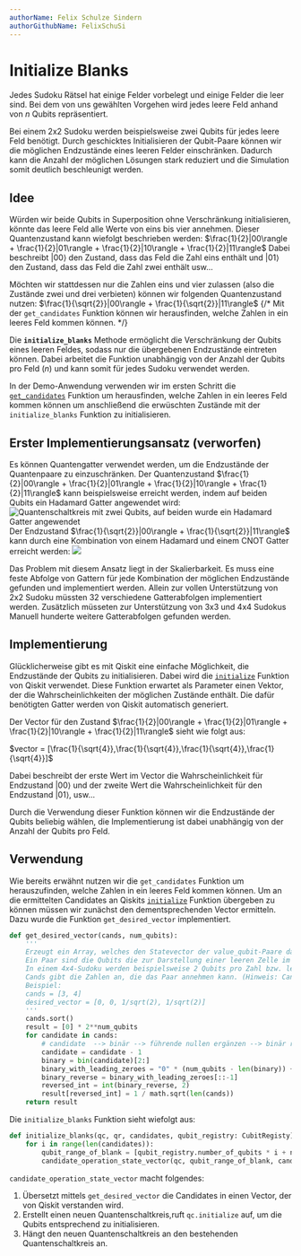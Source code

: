 ```yaml
---
authorName: Felix Schulze Sindern
authorGithubName: FelixSchuSi
---
```


# Initialize Blanks

Jedes Sudoku Rätsel hat einige Felder vorbelegt und einige Felder die leer sind.
Bei dem von uns gewählten Vorgehen wird jedes leere Feld anhand von $n$ Qubits repräsentiert.

Bei einem 2x2 Sudoku werden beispielsweise zwei Qubits für jedes leere Feld benötigt.
Durch geschicktes Initialisieren der Qubit-Paare können wir die möglichen Endzustände eines leeren Felder einschränken.
Dadurch kann die Anzahl der möglichen Lösungen stark reduziert und die Simulation somit deutlich beschleunigt werden.

## Idee

Würden wir beide Qubits in Superposition ohne Verschränkung initialisieren, könnte das leere Feld alle Werte von eins
bis vier annehmen.
Dieser Quantenzustand kann wiefolgt beschrieben werden:
$\frac{1}{2}|00\rangle + \frac{1}{2}|01\rangle + \frac{1}{2}|10\rangle + \frac{1}{2}|11\rangle$
Dabei beschreibt $|00\rangle$ den Zustand, dass das Feld die Zahl eins enthält und $|01\rangle$
den Zustand, dass das Feld die Zahl zwei enthält usw...

Möchten wir stattdessen nur die Zahlen eins und vier zulassen (also die Zustände zwei und drei verbieten)
können wir folgenden Quantenzustand nutzen:
$\frac{1}{\sqrt{2}}|00\rangle + \frac{1}{\sqrt{2}}|11\rangle$
{/* Mit der `get_candidates` Funktion können wir herausfinden, welche Zahlen in ein leeres Feld kommen können. */}

Die **`initialize_blanks`** Methode ermöglicht die Verschränkung der Qubits eines leeren Feldes, sodass nur die
übergebenen Endzustände eintreten können.
Dabei arbeitet die Funktion unabhängig von der Anzahl der Qubits pro Feld $(n)$ und kann somit für jedes
Sudoku verwendet werden.

In der Demo-Anwendung verwenden wir im ersten Schritt die [`get_candidates`](/quantenalgorithmus/algorithmus-im-detail/candidates)
Funktion um herausfinden, welche Zahlen in ein leeres Feld kommen können um anschließend die erwüschten Zustände mit der
`initialize_blanks` Funktion zu initialisieren.


## Erster Implementierungsansatz (verworfen)
Es können Quantengatter verwendet werden, um die Endzustände der Quantenpaare zu einzuschränken.
Der Quantenzustand $\frac{1}{2}|00\rangle + \frac{1}{2}|01\rangle + \frac{1}{2}|10\rangle + \frac{1}{2}|11\rangle$
kann beispielsweise erreicht werden, indem auf beiden Qubits ein Hadamard Gatter angewendet wird:
<img alt="Quantenschaltkreis mit zwei Qubits, auf beiden wurde ein Hadamard Gatter angewendet" class="endzustand" src="/endzustaende_1_2_3_4.png" />
Der Endzustand $\frac{1}{\sqrt{2}}|00\rangle + \frac{1}{\sqrt{2}}|11\rangle$ kann durch eine Kombination von einem Hadamard und einem CNOT Gatter erreicht werden:
<img class="endzustand" src="/endzustaende_1_4.png" />

Das Problem mit diesem Ansatz liegt in der Skalierbarkeit.
Es muss eine feste Abfolge von Gattern für jede Kombination der möglichen Endzustände gefunden und implementiert werden.
Allein zur vollen Unterstützung von 2x2 Sudoku müssten 32 verschiedene Gatterabfolgen implementiert werden.
Zusätzlich müsseten zur Unterstützung von 3x3 und 4x4 Sudokus Manuell hunderte weitere Gatterabfolgen gefunden werden.

## Implementierung
Glücklicherweise gibt es mit Qiskit eine einfache Möglichkeit, die Endzustände der Qubits zu initialisieren.
Dabei wird die [`initialize`](https://qiskit.org/documentation/stubs/qiskit.circuit.QuantumCircuit.initialize.html) Funktion
von Qiskit verwendet.
Diese Funktion erwartet als Parameter einen Vektor, der die Wahrscheinlichkeiten der möglichen Zustände enthält.
Die dafür benötigten Gatter werden von Qiskit automatisch generiert.

Der Vector für den Zustand $\frac{1}{2}|00\rangle + \frac{1}{2}|01\rangle + \frac{1}{2}|10\rangle + \frac{1}{2}|11\rangle$
sieht wie folgt aus:

$vector = [\frac{1}{\sqrt{4}},\frac{1}{\sqrt{4}},\frac{1}{\sqrt{4}},\frac{1}{\sqrt{4}}]$ 

Dabei beschreibt der erste Wert im Vector die Wahrscheinlichkeit für Endzustand $|00\rangle$ und der
zweite Wert die Wahrscheinlichkeit für den Endzustand $|01\rangle$, usw...


Durch die Verwendung dieser Funktion können wir die Endzustände der Qubits beliebig wählen, die Implementierung ist dabei
unabhängig von der Anzahl der Qubits pro Feld.

## Verwendung
Wie bereits erwähnt nutzen wir die `get_candidates` Funktion um herauszufinden, welche Zahlen in ein leeres Feld kommen können.
Um an die ermittelten Candidates an Qiskits
[`initialize`](https://qiskit.org/documentation/stubs/qiskit.circuit.QuantumCircuit.initialize.html) Funktion übergeben zu
können müssen wir zunächst den dementsprechenden Vector ermitteln.
Dazu wurde die Funktion `get_desired_vector` implementiert.


```python 
def get_desired_vector(cands, num_qubits):
    '''
    Erzeugt ein Array, welches den Statevector der value_qubit-Paare darstellt.
    Ein Paar sind die Qubits die zur Darstellung einer leeren Zelle im Sudoku benötigt werden.
    In einem 4x4-Sudoku werden beispielsweise 2 Qubits pro Zahl bzw. leerer Zelle benötigt (Zahlen 0-3 bzw. 00, 01, 10, 11).
    Cands gibt die Zahlen an, die das Paar annehmen kann. (Hinweis: Cands enthällt die Sudoku-Zahlen (1, 2, 3, 4))
    Beispiel:
    cands = [3, 4]
    desired_vector = [0, 0, 1/sqrt(2), 1/sqrt(2)]
    '''
    cands.sort()
    result = [0] * 2**num_qubits
    for candidate in cands:
        # candidate  --> binär --> führende nullen ergänzen --> binär rückwarts --> dezimal (index fürs ziel array)
        candidate = candidate - 1
        binary = bin(candidate)[2:]
        binary_with_leading_zeroes = "0" * (num_qubits - len(binary)) + binary
        binary_reverse = binary_with_leading_zeroes[::-1]
        reversed_int = int(binary_reverse, 2)
        result[reversed_int] = 1 / math.sqrt(len(cands))
    return result

```

Die `initialize_blanks` Funktion sieht wiefolgt aus:

```python
def initialize_blanks(qc, qr, candidates, qubit_registry: CubitRegisty):
    for i in range(len(candidates)):
        qubit_range_of_blank = [qubit_registry.number_of_qubits * i + num for num in range(qubit_registry.number_of_qubits)]
        candidate_operation_state_vector(qc, qubit_range_of_blank, candidates[i])
```
`candidate_operation_state_vector` macht folgendes:
1. Übersetzt mittels `get_desired_vector` die Candidates in einen Vector, der von Qiskit verstanden wird.
2. Erstellt einen neuen Quantenschaltkreis,ruft `qc.initialize` auf, um die Qubits entsprechend zu initialisieren.
3. Hängt den neuen Quantenschaltkreis an den bestehenden Quantenschaltkreis an.